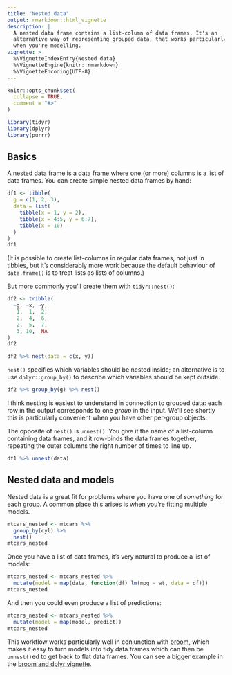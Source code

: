 ```yaml
---
title: "Nested data"
output: rmarkdown::html_vignette
description: |
  A nested data frame contains a list-column of data frames. It's an
  alternative way of representing grouped data, that works particularly well
  when you're modelling.
vignette: >
  %\VignetteIndexEntry{Nested data}
  %\VignetteEngine{knitr::rmarkdown}
  %\VignetteEncoding{UTF-8}
---
```


```r
knitr::opts_chunk$set(
  collapse = TRUE,
  comment = "#>"
)
```

```r
library(tidyr)
library(dplyr)
library(purrr)
```

## Basics

A nested data frame is a data frame where one (or more) columns is a list of data frames. You can create simple nested data frames by hand:

```r
df1 <- tibble(
  g = c(1, 2, 3),
  data = list(
    tibble(x = 1, y = 2),
    tibble(x = 4:5, y = 6:7),
    tibble(x = 10)
  )
)
df1
```

(It is possible to create list-columns in regular data frames, not just in tibbles, but it's considerably more work because the default behaviour of `data.frame()` is to treat lists as lists of columns.)

But more commonly you'll create them with `tidyr::nest()`:

```r
df2 <- tribble(
  ~g, ~x, ~y,
   1,  1,  2,
   2,  4,  6,
   2,  5,  7,
   3, 10,  NA
) 
df2
```

```r
df2 %>% nest(data = c(x, y))
```

`nest()` specifies which variables should be nested inside; an alternative is to use `dplyr::group_by()` to describe which variables should be kept outside.

```r
df2 %>% group_by(g) %>% nest()
```

I think nesting is easiest to understand in connection to grouped data: each row in the output corresponds to one _group_ in the input. We'll see shortly this is particularly convenient when you have other per-group objects.

The opposite of `nest()` is `unnest()`. You give it the name of a list-column containing data frames, and it row-binds the data frames together, repeating the outer columns the right number of times to line up.

```r
df1 %>% unnest(data)
```

## Nested data and models

Nested data is a great fit for problems where you have one of _something_ for each group. A common place this arises is when you're fitting multiple models. 

```r
mtcars_nested <- mtcars %>% 
  group_by(cyl) %>% 
  nest()
mtcars_nested
```

Once you have a list of data frames, it's very natural to produce a list of models:

```r
mtcars_nested <- mtcars_nested %>% 
  mutate(model = map(data, function(df) lm(mpg ~ wt, data = df)))
mtcars_nested
```

And then you could even produce a list of predictions:

```r
mtcars_nested <- mtcars_nested %>% 
  mutate(model = map(model, predict))
mtcars_nested  
```

This workflow works particularly well in conjunction with [broom](https://broom.tidymodels.org/), which makes it easy to turn models into tidy data frames which can then be `unnest()`ed to get back to flat data frames. You can see a bigger example in the [broom and dplyr vignette](https://broom.tidymodels.org/articles/broom_and_dplyr.html).

